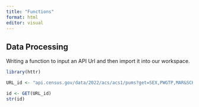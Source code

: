 ```yaml
---
title: "Functions"
format: html
editor: visual
---
```


## Data Processing
Writing a function to input an API Url and then import it into our workspace.
```r
library(httr)

URL_id <- "api.census.gov/data/2022/acs/acs1/pums?get=SEX,PWGTP,MAR&SCHL=24&key=YOUR_KEY_GOES_HERE"

id <- GET(URL_id)
str(id)
```
